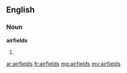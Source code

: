 ==English==

===Noun===
'''airfields'''
# {{plural of|airfield}}

[[ar:airfields]]
[[fr:airfields]]
[[mg:airfields]]
[[my:airfields]]